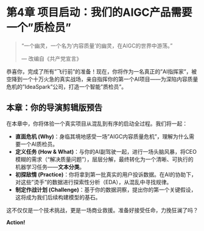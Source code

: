 # 第4章 项目启动：我们的AIGC产品需要一个"质检员" {#sec-project-kickoff}

> "一个幽灵，一个名为'内容质量'的幽灵，在AIGC的世界中游荡。" 
>
> --- 改编自《共产党宣言》

恭喜你，完成了所有"飞行前"的准备！现在，你将作为一名真正的"AI指挥家"，被空降到一个十万火急的真实战场，亲自指挥你的第一个AI项目——为深陷内容质量危机的"IdeaSpark"公司，打造一个智能"质检员"。

## 本章：你的导演剪辑版预告

在本章中，你将体验一个真实项目从混乱到有序的启动全过程。我们将一起：

*   **直面危机 (Why)**：身临其境地感受一场"AIGC内容质量危机"，理解为什么需要一个AI质检员。
*   **定义任务 (How & What)**：与你的AI副驾驶一起，进行一场头脑风暴，将CEO模糊的需求（"解决质量问题"），层层分解，最终转化为一个清晰、可执行的机器学习任务——**文本分类**。
*   **初探敌情 (Practice)**：你将拿到第一批真实的用户投诉数据。在AI的协助下，对这些"烫手"的数据进行探索性分析（EDA），从混乱中寻找规律。
*   **制定作战计划 (Challenge)**：基于你的数据洞察，提出你的第一个关键假设，这将成为我们后续构建模型的基石。

这不仅仅是一个技术挑战，更是一场商业救援。准备好接受任命，力挽狂澜了吗？

**Action!** 